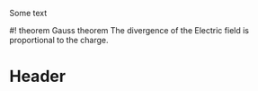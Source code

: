 Some text

#! theorem Gauss theorem
The divergence of the Electric field is proportional to the charge.

# Header
